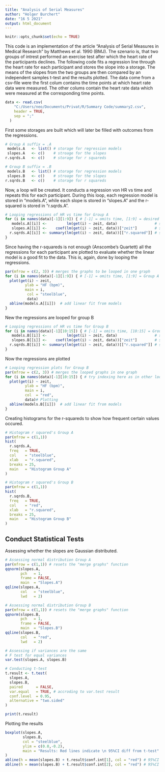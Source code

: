 ```yaml
---
title: "Analysis of Serial Measures"
author: "Holger Burchert"
date: "16 5 2021"
output: html_document
---
```


```r
knitr::opts_chunk$set(echo = TRUE)
```

This code is an implementation of the article "Analysis of Serial Measures in Medical Research" by Matthews et al. 1990 (BMJ). The szenario is, that two groups of intrest performed an exercise test after which the heart rate of the participants declines. The following code fits a regression line through the heart rate for each participant and stores the slope into a storage. The means of the slopes from the two groups are then compared by an independent samples t-test and the results plotted. The data come from a csv-file were the first colum contains the time points at which heart rate data were measured. The other colums contain the heart rate data which were measured at the corresponding time points. 

```r
data <- read.csv(
    "C:/Users/neo/Documents/Privat/R/Summary Code/summary2.csv",
    header = TRUE,
    sep = ";"
  )
```

First some storages are built which will later be filled with outcomes from the regressions. 
```r
# Group A suffix = .A 
 models.A   <- list() # storage for regression models  
 slopes.A   <- c()    # stroage for the slopes 
r.sqrds.A   <- c()    # storage for r squareds

# Group B suffix = .B
 models.B   <- list() # storage for regression models  
 slopes.B   <- c()    # stroage for the slopes 
r.sqrds.B   <- c()    # storage for r squareds
```

Now, a loop will be created. It conducts a regression von HR vs time and repeats this for each participant. During this loop, each regression model is stored in "models.A", while each slope is stored in "slopes.A" and the r-squared is stored in "r.sqrds.A". 
```r
# Looping regressions of HR vs time for Group A
for (i in names(data)[-1][1:9]) { # [-1] = omits time, [1:9] = desired columns         
   models.A[[i]] <-         lm(get(i) ~ zeit, data)                 # store model
   slopes.A[[i]] <-    coef(lm(get(i) ~ zeit, data))["zeit"]        # store slope
  r.sqrds.A[[i]] <- summary(lm(get(i) ~ zeit, data))[["r.squared"]] # store r^2
}
```

Since having the r-squareds is not enough (Anscombe's Quartett) all the regressions for each participant are plotted to evaluate whether the linear model is a good fit to the data. This is, again, done by looping the regressions. 
```r
par(mfrow = c(2, 3)) # merges the graphs to be looped in one graph
for (i in names(data)[-1][1:9]) { # [-1] = omits time, [1:9] = Group A 
  plot(get(i) ~ zeit,
         ylab = "HF (bpm)",
         main = i, 
          col = "steelblue",
          data) 
  abline(models.A[[i]])  # add linear fit from models
}
```

New the regressions are looped for group B
```r
# Looping regressions of HR vs time for Group B
for (i in names(data)[-1][10:15]) { # [-1] = omits time, [10:15] = Group B                   
   models.B[[i]] <-         lm(get(i) ~ zeit, data)                 # store model
   slopes.B[[i]] <-    coef(lm(get(i) ~ zeit, data))["zeit"]        # store slope
  r.sqrds.B[[i]] <- summary(lm(get(i) ~ zeit, data))[["r.squared"]] # store r^2
}
```

Now the regressions are plotted 
```r
# Looping regression plots for Group B
par(mfrow = c(2, 3)) # merges the looped graphs in one graph
for (i in names(data)[-1][10:15]) { # try indexing here as in other loops
  plot(get(i) ~ zeit,
         ylab = "HF (bpm)",
         main = i, 
         col  = "red",
         data)# Plotting
  abline(models.B[[i]])  # add linear fit from models
}
```

Creating histograms for the r-squareds to show how frequent certain values occured. 
```r
# Histogram r squared's Group A
par(mfrow = c(1,1))
hist(
  r.sqrds.A,
  freq   = TRUE,
  col    = "steelblue",
  xlab   = "r.squared",
  breaks = 25,
  main   = "Histogram Group A"
)

# Histogram r squared's Group B
par(mfrow = c(1,1))
hist(
  r.sqrds.B,
  freq   = TRUE,
  col    = "red",
  xlab   = "r.squared",
  breaks = 25,
  main   = "Histogram Group B"
)
```

## Conduct Statistical Tests

Assessing whether the slopes are Gaussian distributed. 
```r
# Assessing normal distribution Group A
par(mfrow = c(1,1)) # resets the "merge graphs" function
qqnorm(slopes.A,
       pch   = 1,
       frame = FALSE,
       main  = "Slopes.A")
qqline(slopes.A,
       col   = "steelblue",
       lwd   = 2)

# Assessing normal distribution Group B
par(mfrow = c(1,1)) # resets the "merge graphs" function
qqnorm(slopes.B,
       pch   = 1,
       frame = FALSE,
       main  = "Slopes.B")
qqline(slopes.B,
       col   = "red",
       lwd   = 2)
```

```r
# Assessing if variances are the same
# F test for equal variances 
var.test(slopes.A, slopes.B)
```

```r
# Conducting t-test
t.result <- t.test(
  slopes.A,
  slopes.B,
  paired      = FALSE,
  var.equal   = TRUE, # accroding to var.test result
  conf.level  = 0.95,
  alternative = "two.sided"
)

print(t.result)
```

Plotting the results
```r
boxplot(slopes.A, 
        slopes.B, 
        col = "steelblue",
        ylim = c(0.0,-0.2),
        main = "Results: Red lines indicate \n 95%CI diff from t-test"
)
abline(h = mean(slopes.B) + t.result$conf.int[1], col = "red") # 95%CI lower lim
abline(h = mean(slopes.B) + t.result$conf.int[2], col = "red") # 95%CI upper lim
```